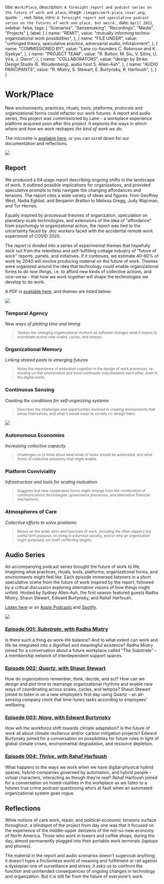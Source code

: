 
  title: `Work/Place`,
  description: `A foresight report and podcast series on the future of work and place`,
  image: `/images/work-place_cover.png`,
  quote: ``,
  red: false,
  intro: `A foresight report and speculative podcast series on the futures of work and place, but weird.`,
  date: `April 2021`,
  sidebar: false,
  tags: [
    "Scenarios",
    "Sensemaking",
    "Recordings",
    "Media",
    "Projects"
  ],
  label: [
    {
      name: "REMIT",
      value: "mutually informing techno-organizational work possibilities",
      },
    {
      name: "FILE UNDER",
      value: "unhinged theory, speculative practice, adversarial audio, infotainment",
      },
    {
      name: "COMMISSIONED BY",
      value: "Lane co-founders C. Robinson and K. Gyekye",
      },
    {
      name: "PROJECT TEAM",
      value: "R. Bolton, M. Siu, V. Silins, U. Vira, J. Glenn",
      },
    {
      name: "COLLABORATORS",
      value: "design by Strike Design Studio (E. Woudenberg), audio host S. Allen-Ash",
      },
    {
      name: "AUDIO PARICIPANTS",
      value: "R. Mistry, S. Stewart, E. Burtynsky, R. Harfoush",
    },
  ]
}


# Work/Place

New environments, practices, rituals, tools, platforms, protocols and organizational forms could refactor our work futures. A report and audio series, this project was commissioned by Lane – a workplace experience platform acquired soon after this project. It explores the ways in which _where_ and _how_ we work reshapes _the kind of work we do_. 

The microsite is [available here](https://www.workplace.show/), or you can scroll down for our documentation and reflections.

<Label meta={meta} />

[![](/images/work-place_cover.png)](https://www.workplace.show/)

## Report

We produced a 64-page report describing ongoing shifts in the landscape of work. It outlined possible implications for organizations, and provided speculative prompts to help navigate the changing affordances and tensions. The report cites a wide variety of ideas and figures: from Geoffrey West, Nadia Eghbal, and Benjamin Bratton to Melissa Gregg, Judy Wajcman, and Tor Hernes. 

Equally inspired by processual theories of organization, speculation on planetary-scale technologies, and extensions of the idea of "affordance" from psychology to organizational action, the report was tied to the uncertainty faced by .doc workers faced with the accidental remote work experiment of COVID 2020. 

The report is divided into a series of experimental themes that hopefully stick out from the relentless and self-fulfilling cottage industry of "future of work" reports, panels, and initiatives. If it continues, we estimate 40-60% of work by 2040 will involve producing material on the future of work. Themes were organized around the idea that technology could enable organizational forms to _do new things_, i.e. to afford new kinds of collective actions, and vice-versa – that how we work together will shape the technologies we develop to do work. 

A PDF is [available here](https://assets.website-files.com/607494f4196af2355640d3cf/608949256c18731cc5c57c5d_Refactoring-Work-Futures.pdf), and themes are listed below:

![](/images/work-place_themes1.png)

### Temporal Agency
_New ways of plotting time and timing_
><small>Tackles the changing organizational rhythms as software changes what it means to coordinate across new scales, cycles, and tempos.</small>

### Organizational Memory
_Linking shared pasts to emerging futures_
><small>Notes the importance of embodied cognition in the design of work processes, re-_minding_ us that environment and mind continually loop between each other, even in the digital world.</small>

### Continuous Sensing
_Creating the conditions for self-organizing systems_
><small>Describes the challenges and opportunities involved in creating environments that sense themselves, and what it would mean to socially co-design them.</small>

![](/images/work-place_themes2.png)

### Autonomous Economies
_Increasing collective capacity_
><small>Challenges us to think about what kinds of tasks should be automated, and what forms of collective autonomy that might enable.</small>

### Platform Conviviality
_Infrastructure and tools for scaling mutualism_
><small>Suggests that new cooperative forms might emerge from the combination of communications technologies, governance processes, and alternative financial mechanisms.</small>

### Atmospheres of Care 
_Collective efforts to solve problems_
><small>Muses on the wider aims and functions of work, including the often slippery but useful term purpose, on living in a burnout society, and on why an organization might purposely set itself conflicting targets.</small>


## Audio Series

An accompanying podcast series brought the future of work to life, imagining what practices, rituals, tools, platforms, organizational forms, and environments might feel like.  Each episode immersed listeners in a short speculative scene from the future of work inspired by the report, followed by a critical discussion exploring alternative visions of how things might unfold. Hosted by Sydney Allen-Ash, the first season featured guests Radha Mistry, Shaun Stewart, Edward Burtynsky, and Rahaf Harfoush. 

[Listen here](https://www.workplace.show/episodes) or on [Apple Podcasts](https://podcasts.apple.com/podcast/id1563040689) and [Spotify](https://open.spotify.com/show/3cOKHp875ak2rxHUbwk42y).

[![](/images/work-place_podcasts.png)](https://www.workplace.show/episodes)

### [Episode 001: _Substrate_, with Radha Mistry](https://www.workplace.show/episodes/episode-001)
Is there such a thing as work-life balance? And to what extent can work and life be integrated into a dignified and meaningful existence? Radha Mistry joined for a conversation about a future workplace called “The Substrate” – a membership network of interdependent support spaces.

### [Episode 002: _Quartz_, with Shaun Stewart](https://www.workplace.show/episodes/episode-002)
How do organizations remember, think, decide, and act? How can we design and plot time to rearrange organizational rhythms and enable new ways of coordinating across scales, cycles, and tempos? Shaun Stewart joined to listen in on a new employee’s first day using Quartz – an all-sensing company clock that time-tunes tasks according to employees’ wellbeing.

### [Episode 003: _Naya_, with Edward Burtynsky](https://www.workplace.show/episodes/episode-003)
How will the workforce shift towards climate adaptation? Is the future of work all about climate resilience and/or carbon mitigation projects? Edward Burtynsky joined for a conversation on possibilities for future roles in light of global climate crises, environmental degradation, and resource depletion.

### [Episode 004: _Thrive_, with Rahaf Harfoush](https://www.workplace.show/episodes/episode-004)
What happens to the ways we work when we have digital-physical hybrid spaces, hybrid-companies governed by automation, and hybrid people – virtual characters, interacting as though they’re real? Rahaf Harfoush joined for a conversation on mixed-realities in the workplace as we listen to a futures true crime podcast questioning who’s at fault when an automated organizational system goes rogue.


## Reflections

While notions of care work, repair, and political-economic tensions surface throughout, a blindspot of the project from day one was that it focused on the experience of the middle-upper denizens of the not-so-new economy of North America. Those who work in towers and coffee shops, during the day, almost permanently plugged into their portable work terminals (laptops and phones). 

The material in the report and audio scenarios doesn't sugercoat anything; it doesn't hype a frictionless world of meaning and fulfillment or rail against a dystopian one of surveillance and stress; it asks us to confront the function and unintended consequences of ongoing changes in technology and organization. But it is still far from the future of everyone's work.



